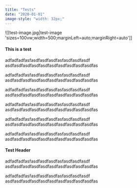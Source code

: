 ```yaml
---
title: "Tests"
date: "2020-01-01"
image-style: "width: 32px;"
---
```


![[test-image.jpg|test-image 'sizes=100vw;width=500;marginLeft=auto;marginRight=auto']]

#### This is a test

adfadfadfasfasdfasdfasdfasfasdfasdfasdf
asdfasdfasdfasdfasdfasdfasdfasdfasdfasdfas

adfadfadfasfasdfasdfasdfasfasdfasdfasdf
asdfasdfasdfasdfasdfasdfasdfasdfasdfasdfas

adfadfadfasfasdfasdfasdfasfasdfasdfasdf
asdfasdfasdfasdfasdfasdfasdfasdfasdfasdfas

adfadfadfasfasdfasdfasdfasfasdfasdfasdf
asdfasdfasdfasdfasdfasdfasdfasdfasdfasdfas

adfadfadfasfasdfasdfasdfasfasdfasdfasdf
asdfasdfasdfasdfasdfasdfasdfasdfasdfasdfas

adfadfadfasfasdfasdfasdfasfasdfasdfasdf
asdfasdfasdfasdfasdfasdfasdfasdfasdfasdfas

#### Test Header

adfadfadfasfasdfasdfasdfasfasdfasdfasdf
asdfasdfasdfasdfasdfasdfasdfasdfasdfasdfas

adfadfadfasfasdfasdfasdfasfasdfasdfasdf
asdfasdfasdfasdfasdfasdfasdfasdfasdfasdfas
